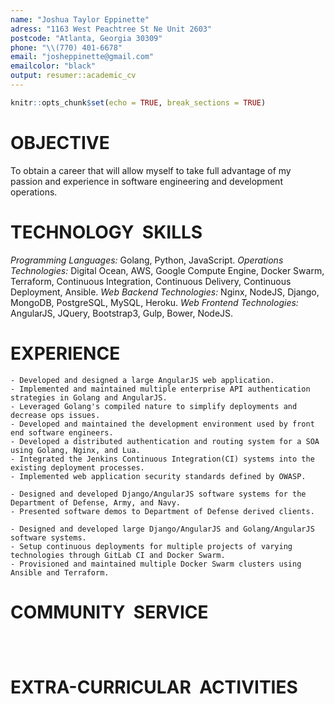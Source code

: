 ```yaml
---
name: "Joshua Taylor Eppinette"
adress: "1163 West Peachtree St Ne Unit 2603"
postcode: "Atlanta, Georgia 30309"
phone: "\\(770) 401-6678"
email: "josheppinette@gmail.com"
emailcolor: "black"
output: resumer::academic_cv
---
```


```r
knitr::opts_chunk$set(echo = TRUE, break_sections = TRUE)
```

# OBJECTIVE

To obtain a career that will allow myself to take full advantage of my passion and experience in software engineering and development operations.

# TECHNOLOGY \ SKILLS

_Programming Languages:_ Golang, Python, JavaScript.
_Operations Technologies:_ Digital Ocean, AWS, Google Compute Engine, Docker Swarm, Terraform, Continuous Integration, Continuous Delivery, Continuous Deployment, Ansible.
_Web Backend Technologies:_ Nginx, NodeJS, Django, MongoDB, PostgreSQL, MySQL, Heroku.
_Web Frontend Technologies:_ AngularJS, JQuery, Bootstrap3, Gulp, Bower, NodeJS.

# EXPERIENCE

```section

- Developed and designed a large AngularJS web application.
- Implemented and maintained multiple enterprise API authentication strategies in Golang and AngularJS.
- Leveraged Golang's compiled nature to simplify deployments and decrease ops issues.
- Developed and maintained the development environment used by front end software engineers.
- Developed a distributed authentication and routing system for a SOA using Golang, Nginx, and Lua.
- Integrated the Jenkins Continuous Integration(CI) systems into the existing deployment processes.
- Implemented web application security standards defined by OWASP.
```

```section
- Designed and developed Django/AngularJS software systems for the Department of Defense, Army, and Navy.
- Presented software demos to Department of Defense derived clients.
```

```section

- Designed and developed large Django/AngularJS and Golang/AngularJS software systems.
- Setup continuous deployments for multiple projects of varying technologies through GitLab CI and Docker Swarm.
- Provisioned and maintained multiple Docker Swarm clusters using Ansible and Terraform.
```

# COMMUNITY \ SERVICE

```section
```
```section
```
```section
```

# EXTRA-CURRICULAR \ ACTIVITIES

```section
```
```section
```
```section
```
